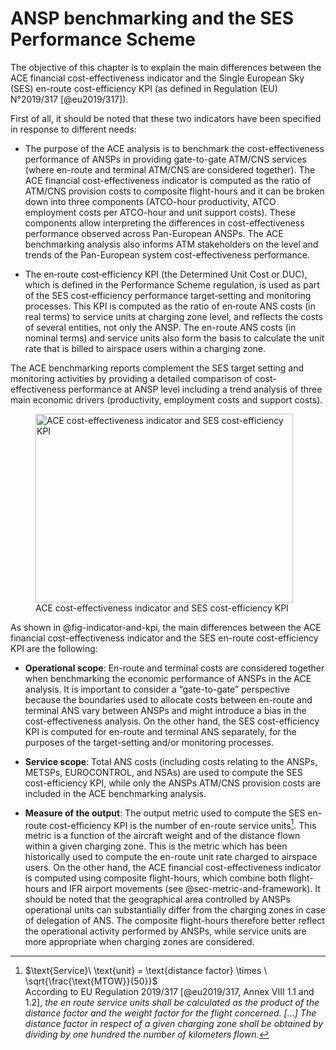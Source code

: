 # ANSP benchmarking and the SES Performance Scheme

The objective of this chapter is to explain the main differences between the ACE financial cost-effectiveness indicator and the Single European Sky (SES) en-route cost-efficiency KPI (as defined in Regulation (EU) N°2019/317 [@eu2019/317]).

First of all, it should be noted that these two indicators have been specified in response to different needs:

-   The purpose of the ACE analysis is to benchmark the cost-effectiveness performance of ANSPs in providing gate-to-gate ATM/CNS services (where en-route and terminal ATM/CNS are considered together). The ACE financial cost-effectiveness indicator is computed as the ratio of ATM/CNS provision costs to composite flight-hours and it can be broken down into three components (ATCO-hour productivity, ATCO employment costs per ATCO-hour and unit support costs). These components allow interpreting the differences in cost-effectiveness performance observed across Pan-European ANSPs. The ACE benchmarking analysis also informs ATM stakeholders on the level and trends of the Pan-European system cost-effectiveness performance.

-   The en‐route cost‐efficiency KPI (the Determined Unit Cost or DUC), which is defined in the Performance Scheme regulation, is used as part of the SES cost‐efficiency performance target‐setting and monitoring processes. This KPI is computed as the ratio of en‐route ANS costs (in real terms) to service units at charging zone level, and reflects the costs of several entities, not only the ANSP. The en-route ANS costs (in nominal terms) and service units also form the basis to calculate the unit rate that is billed to airspace users within a charging zone.

The ACE benchmarking reports complement the SES target setting and monitoring activities by providing a detailed comparison of cost-effectiveness performance at ANSP level including a trend analysis of three main economic drivers (productivity, employment costs and support costs).

![ACE cost-effectiveness indicator and SES cost-efficiency KPI](./images/image12.png){#fig-indicator-and-kpi width="4.287999781277341in" height="3.144215879265092in"}

As shown in @fig-indicator-and-kpi, the main differences between the ACE financial cost-effectiveness indicator and the SES en-route cost-efficiency KPI are the following:

-   **Operational scope**: En-route and terminal costs are considered  together when benchmarking the economic performance of ANSPs in  the ACE analysis. It is important to consider a "gate-to-gate"  perspective because the boundaries used to allocate costs between  en-route and terminal ANS vary between ANSPs and might introduce a  bias in the cost-effectiveness analysis. On the other hand, the  SES cost-efficiency KPI is computed for en-route and terminal ANS  separately, for the purposes of the target-setting and/or  monitoring processes.

-   **Service scope**: Total ANS costs (including costs relating to the  ANSPs, METSPs, EUROCONTROL, and NSAs) are used to compute the SES  cost-efficiency KPI, while only the ANSPs ATM/CNS provision costs  are included in the ACE benchmarking analysis.

-   **Measure of the output**: The output metric used to compute the SES  en-route cost-efficiency KPI is the number of en-route service  units[^5]. This metric is a function of the aircraft weight and of  the distance flown within a given charging zone. This is the  metric which has been historically used to compute the en-route  unit rate charged to airspace users. On the other hand, the ACE  financial cost-effectiveness indicator is computed using composite  flight-hours, which combine both flight-hours and IFR airport  movements (see @sec-metric-and-framework). It should be noted that the  geographical area controlled by ANSPs operational units can  substantially differ from the charging zones in case of delegation  of ANS. The composite flight-hours therefore better reflect the  operational activity performed by ANSPs, while service units are  more appropriate when charging zones are considered.

[^5]: $\text{Service}\ \text{unit} = \text{distance factor} \times \ \sqrt{\frac{\text{MTOW}}{50}}$ <br> According to EU Regulation 2019/317 [@eu2019/317, Annex VIII 1.1 and 1.2], _the en route service units shall be calculated as the product of the distance factor and the weight factor for the flight concerned. [...] The distance factor in respect of a given charging zone shall be obtained by dividing by one hundred the number of kilometers flown._

